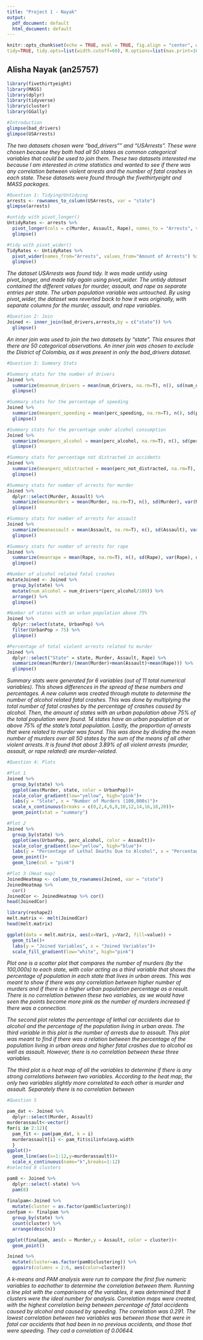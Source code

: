 ```yaml
---
title: "Project 1 - Nayak"
output:
  pdf_document: default
  html_document: default
---
```


```r
knitr::opts_chunk$set(echo = TRUE, eval = TRUE, fig.align = "center", warning = F, message = F,
tidy=TRUE, tidy.opts=list(width.cutoff=60), R.options=list(max.print=100))
```

## Alisha Nayak (an25757)

```r
library(fivethirtyeight)
library(MASS)
library(dplyr)
library(tidyverse)
library(cluster)
library(GGally)
```

```r
#Introduction
glimpse(bad_drivers)
glimpse(USArrests)
```
*The two datasets chosen were "bad_drivers"" and "USArrests". These were chosen because they both had all 50 states as common categorical variables that could be used to join them. These two datasets interested me because I am interested in crime statistics and wanted to see if there was any correlation between violent arrests and the number of fatal crashes in each state. These datasets were found through the fivethirtyeight and MASS packages.*

```r
#Question 1: Tidying/Untidying
arrests <- rownames_to_column(USArrests, var = "state")
glimpse(arrests)

#untidy with pivot_longer()
UntidyRates <- arrests %>% 
  pivot_longer(cols = c(Murder, Assault, Rape), names_to = "Arrests", values_to="Amount of Arrests") %>%
  glimpse()

#tidy with pivot_wider()
TidyRates <- UntidyRates %>%
  pivot_wider(names_from="Arrests", values_from="Amount of Arrests") %>%
  glimpse()
```
*The dataset USArrests was found tidy. It was made untidy using pivot_longer, and made tidy again using pivot_wider. The untidy dataset contained the different values for murder, assault, and rape as separate entries per state. The urban population variable was untouched. By using pivot_wider, the dataset was reverted back to how it was originally, with separate columns for the murder, assault, and rape variables.*

```r
#Question 2: Join
Joined <- inner_join(bad_drivers,arrests,by = c("state")) %>%
  glimpse()

```
*An inner join was used to join the two datasets by "state". This ensures that there are 50 categorical observations. An inner join was chosen to exclude the District of Colombia, as it was present in only the bad_drivers dataset.*

```r
#Question 3: Summary Stats

#Summary stats for the number of drivers
Joined %>%
  summarize(meannum_drivers = mean(num_drivers, na.rm=T), n(), sd(num_drivers), var(num_drivers), quantile(num_drivers,.75), min(num_drivers), max(num_drivers), n_distinct(num_drivers), cor(num_drivers, perc_speeding)) %>%
  glimpse()

#Summary stats for the percentage of speeding
Joined %>%
  summarize(meanperc_speeding = mean(perc_speeding, na.rm=T), n(), sd(perc_speeding), var(perc_speeding), quantile(perc_speeding,.75), min(perc_speeding), max(perc_speeding), n_distinct(perc_speeding), cor(num_drivers, perc_speeding)) %>%
  glimpse()

#Summary stats for the percentage under alcohol consumption
Joined %>%
  summarize(meanperc_alcohol = mean(perc_alcohol, na.rm=T), n(), sd(perc_alcohol), var(perc_alcohol), quantile(perc_alcohol,.75), min(perc_alcohol), max(perc_alcohol), n_distinct(perc_alcohol), cor(perc_alcohol, perc_speeding)) %>%
  glimpse()

#Summary stats for percentage not distracted in accidents
Joined %>%
  summarize(meanperc_ndistracted = mean(perc_not_distracted, na.rm=T), n(), sd(perc_not_distracted), var(perc_not_distracted), quantile(perc_not_distracted,.75), min(perc_not_distracted), max(perc_not_distracted), n_distinct(perc_not_distracted), cor(perc_not_distracted, perc_speeding)) %>%
  glimpse()

#Summary stats for number of arrests for murder
Joined %>%
  dplyr::select(Murder, Assault) %>%
  summarize(meanmurders = mean(Murder, na.rm=T), n(), sd(Murder), var(Murder), quantile(Murder,.75), min(Murder), max(Murder), n_distinct(Murder), cor(Murder, Assault)) %>%
  glimpse()

#Summary stats for number of arrests for assault
Joined %>%
  summarize(meanassault = mean(Assault, na.rm=T), n(), sd(Assault), var(Assault), quantile(Assault,.75), min(Assault), max(Assault), n_distinct(Assault), cor(Murder, Assault)) %>%
  glimpse()

#Summary stats for number of arrests for rape
Joined %>%
  summarize(meanrape = mean(Rape, na.rm=T), n(), sd(Rape), var(Rape), quantile(Rape,.75), min(Rape), max(Rape), n_distinct(Rape), cor(Rape, Murder)) %>%
  glimpse()

#Number of alcohol related fatal crashes
mutateJoined <- Joined %>%
  group_by(state) %>%
  mutate(num_alcohol = num_drivers*(perc_alcohol/100)) %>%
  arrange() %>%
  glimpse()

#Number of states with an urban population above 75%
Joined %>% 
  dplyr::select(state, UrbanPop) %>% 
  filter(UrbanPop > 75) %>%
  glimpse()

#Percentage of total violent arrests related to murder
Joined %>%
  dplyr::select("State" = state, Murder, Assault, Rape) %>%
  summarize(mean(Murder)/(mean(Murder)+mean(Assault)+mean(Rape))) %>%
  glimpse()

```
*Summary stats were generated for 6 variables (out of 11 total numerical variables). This shows differences in the spread of these numbers and percentages. A new column was created through mutate to determine the number of alcohol related fatal crashes. This was done by multiplying the total number of fatal crashes by the percentage of crashes caused by alcohol. Then, the amount of states with an urban population above 75% of the total population were found. 14 states have an urban population at or above 75% of the state's total population. Lastly, the proportion of arrests that were related to murder was found. This was done by dividing the mean number of murders over all 50 states by the sum of the means of all other violent arrests. It is found that about 3.89% of all violent arrests (murder, assault, or rape related) are murder-related.*


```r
#Question 4: Plots

#Plot 1
Joined %>% 
  group_by(state) %>%
  ggplot(aes(Murder, state, color = UrbanPop))+
  scale_color_gradient(low="yellow", high="pink")+
  labs(y = "State", x = "Number of Murders (100,000s)")+
  scale_x_continuous(breaks = c(0,2,4,6,8,10,12,14,16,18,20))+
  geom_point(stat = "summary")

#Plot 2
Joined %>% 
  group_by(state) %>%
  ggplot(aes(UrbanPop, perc_alcohol, color = Assault))+
  scale_color_gradient(low="yellow", high="blue")+
  labs(y = "Percentage of Lethal Deaths Due to Alcohol", x = "Percentage of State Population in Urban Areas")+
  geom_point()+
  geom_line(col = "pink")

#Plot 3 (Heat map)
JoinedHeatmap <- column_to_rownames(Joined, var = "state") 
JoinedHeatmap %>% 
  cor()
JoinedCor <- JoinedHeatmap %>% cor()
head(JoinedCor)

library(reshape2)
melt.matrix <- melt(JoinedCor)
head(melt.matrix)

ggplot(data = melt.matrix, aes(x=Var1, y=Var2, fill=value)) + 
  geom_tile()+
  labs(y = "Joined Variables", x = "Joined Variables")+
  scale_fill_gradient(low="white", high="pink")
```
*Plot one is a scatter plot that compares the number of murders (by the 100,000s) to each state, with color acting as a third variable that shows the percentage of population in each state that lives in urban areas. This was meant to show if there was any correlation between higher number of murders and if there is a higher urban population percentage as a result. There is no correlation between these two variables, as we would have seen the points become more pink as the number of murders increased if there was a connection.*

*The second plot relates the percentage of lethal car accidents due to alcohol and the percentage of the population living in urban areas. The third variable in this plot is the number of arrests due to assault. This plot was meant to find if there was a relation between the percentage of the population living in urban areas and higher fatal crashes due to alcohol as well as assault. However, there is no correlation between these three variables.*

*The third plot is a heat map of all the variables to determine if there is any strong correlations between two variables. According to the heat map, the only two variables slightly more correlated to each other is murder and assault. Separately there is no correlation between *

```r
#Question 5

pam_dat <- Joined %>%
  dplyr::select(Murder, Assault)
murderassault<-vector()
for(i in 2:12){
  pam_fit <- pam(pam_dat, k = i)
  murderassault[i] <- pam_fit$silinfo$avg.width 
  }
ggplot()+
  geom_line(aes(x=1:12,y=murderassault))+
  scale_x_continuous(name="k",breaks=1:12)
#selected 8 clusters

pam8 <- Joined %>%
  dplyr::select(-state) %>%
  pam(8)
  
finalpam<-Joined %>%
  mutate(cluster = as.factor(pam8$clustering))
confpam <- finalpam %>%
  group_by(state) %>%
  count(cluster) %>%
  arrange(desc(n))

ggplot(finalpam, aes(x = Murder,y = Assault, color = cluster))+
  geom_point()

Joined %>%
  mutate(cluster=as.factor(pam8$clustering)) %>% 
  ggpairs(columns = 2:6, aes(color=cluster))

```
*A k-means and PAM analysis were run to compare the first five numeric variables to eachother to determine the correlation between them. Running a line plot with the comparisons of the variables, it was determined that 8 clusters were the ideal number for analysis. Correlation maps were created, with the highest correlation being between percentage of fatal accidents caused by alcohol and caused by speeding. The correlation was 0.291. The lowest correlation between two variables was between those that were in fatal car accidents that had been in no previous accidents, and those that were speeding. They cad a correlation of 0.00644.*


